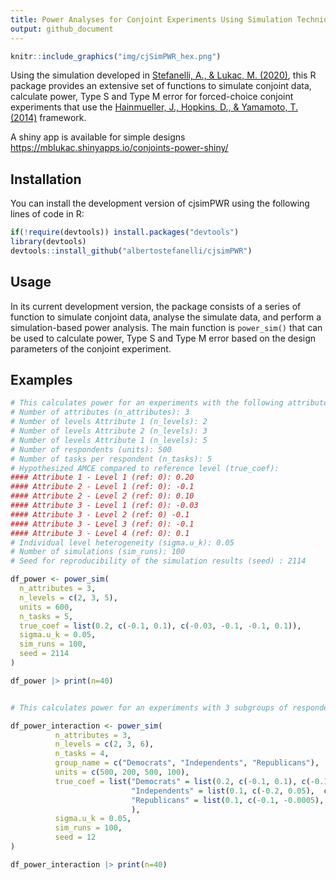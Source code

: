 ```yaml
---
title: Power Analyses for Conjoint Experiments Using Simulation Techniques
output: github_document
---
```

  
  
```r
knitr::include_graphics("img/cjSimPWR_hex.png")
```

Using the simulation developed in  [Stefanelli, A., & Lukac, M. (2020)](https://osf.io/preprints/socarxiv/spkcy/), this R package provides an extensive set of functions to simulate conjoint data, calculate power, Type S and Type M error for forced-choice conjoint experiments that use the [Hainmueller, J., Hopkins, D., & Yamamoto, T. (2014)](https://www.cambridge.org/core/journals/political-analysis/article/causal-inference-in-conjoint-analysis-understanding-multidimensional-choices-via-stated-preference-experiments/414DA03BAA2ACE060FFE005F53EFF8C8) framework. 

A shiny app is available for simple designs [https://mblukac.shinyapps.io/conjoints-power-shiny/](hhttps://mblukac.shinyapps.io/conjoints-power-shiny/)

## Installation

You can install the development version of cjsimPWR using the following lines of code in R:

```r
if(!require(devtools)) install.packages("devtools")
library(devtools)
devtools::install_github("albertostefanelli/cjsimPWR")
```

## Usage

In its current development version, the package consists of a series of function to simulate conjoint data, analyse the simulate data, and perform a simulation-based power analysis. The main function is `power_sim()` that can be used to calculate power, Type S and Type M error based on the design parameters of the conjoint experiment. 

## Examples

```r

# This calculates power for an experiments with the following attributes with no expected interaction effects
# Number of attributes (n_attributes): 3
# Number of levels Attribute 1 (n_levels): 2
# Number of levels Attribute 2 (n_levels): 3
# Number of levels Attribute 1 (n_levels): 5
# Number of respondents (units): 500
# Number of tasks per respondent (n_tasks): 5
# Hypothesized AMCE compared to reference level (true_coef): 
#### Attribute 1 - Level 1 (ref: 0): 0.20 
#### Attribute 2 - Level 1 (ref: 0): -0.1 
#### Attribute 2 - Level 2 (ref: 0): 0.10 
#### Attribute 3 - Level 1 (ref: 0): -0.03 
#### Attribute 3 - Level 2 (ref: 0) -0.1 
#### Attribute 3 - Level 3 (ref: 0): -0.1 
#### Attribute 3 - Level 4 (ref: 0): 0.1
# Individual level heterogeneity (sigma.u_k): 0.05 
# Number of simulations (sim_runs): 100
# Seed for reproducibility of the simulation results (seed) : 2114

df_power <- power_sim(
  n_attributes = 3,
  n_levels = c(2, 3, 5),
  units = 600,
  n_tasks = 5,
  true_coef = list(0.2, c(-0.1, 0.1), c(-0.03, -0.1, -0.1, 0.1)),
  sigma.u_k = 0.05,
  sim_runs = 100,
  seed = 2114
)

df_power |> print(n=40)


# This calculates power for an experiments with 3 subgroups of respondents (Democrats, Independents, Republicans) with Hypothesized differences in conditional AMCEs (i.e., subgroup analysis). 

df_power_interaction <- power_sim(
          n_attributes = 3,
          n_levels = c(2, 3, 6),
          n_tasks = 4,
          group_name = c("Democrats", "Independents", "Republicans"),
          units = c(500, 200, 500, 100),
          true_coef = list("Democrats" = list(0.2, c(-0.1, 0.1), c(-0.1, -0.1, -0.1, 0.1, -0.03)),
                           "Independents" = list(0.1, c(-0.2, 0.05),  c(-0.1, 0.1, 0.1, 0.3, 0.01)),
                           "Republicans" = list(0.1, c(-0.1, -0.0005),  c(-0.1, 0.2, -0.1, 0.1, -0.01)),
                           ),
          sigma.u_k = 0.05,
          sim_runs = 100,
          seed = 12
)

df_power_interaction |> print(n=40)

```

